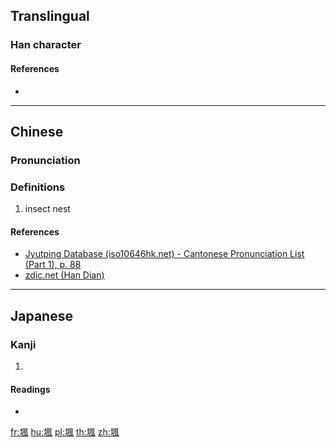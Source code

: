 ==Translingual==

===Han character===
{{Han char|rn=32|rad=土|as=09|sn=12|four=47110|canj=GHNI|ids=⿰土風}}

====References====
* {{Han ref|kx=0234.160|dkj=05286|dj=0472.080|hdz=10465.110|uh=5838|ud=22584|bh=D8B0|bd=55472}}

----

==Chinese==
{{zh-forms}}

===Pronunciation===
{{zh-pron
|m=féng
|c=fung4
|h=pfs=
|md=
|mn=
|w=
|mc=y
|oc=y
|cat=n
}}

===Definitions===
{{zh-hanzi}}

# insect nest

====References====
* [http://www.iso10646hk.net/jp/document/download.jsp Jyutping Database (iso10646hk.net) - Cantonese Pronunciation List (Part 1), p. 88]
* [http://www.zdic.net/z/17/js/5838.htm zdic.net (Han Dian)]

----

==Japanese==

===Kanji===
{{ja-kanji|grade=|rs=土09}}

# {{defn|lang=ja|sort=土09}}

====Readings====
* {{ja-readings|on=[[ふ]] (fu), [[ぶ]] (bu)|kun=}}

[[fr:堸]]
[[hu:堸]]
[[pl:堸]]
[[th:堸]]
[[zh:堸]]